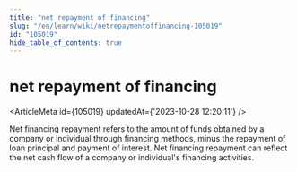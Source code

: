 ```yaml
---
title: "net repayment of financing"
slug: "/en/learn/wiki/netrepaymentoffinancing-105019"
id: "105019"
hide_table_of_contents: true
---
```



# net repayment of financing

<ArticleMeta id={105019} updatedAt={'2023-10-28 12:20:11'} />
<div className='border-solid border-b border-t-0 my-4 border-[var(--ifm-color-gray-300)]' />

Net financing repayment refers to the amount of funds obtained by a company or individual through financing methods, minus the repayment of loan principal and payment of interest. Net financing repayment can reflect the net cash flow of a company or individual's financing activities.
